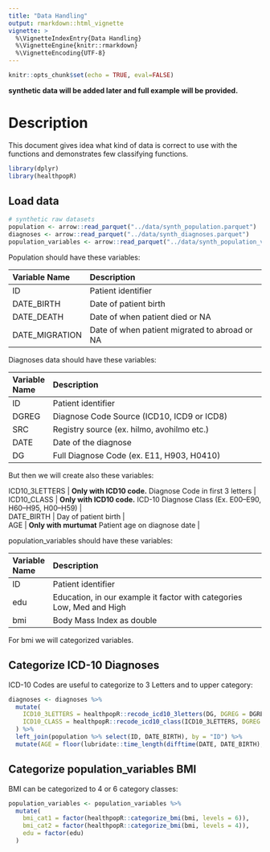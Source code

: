 ```yaml
---
title: "Data Handling"
output: rmarkdown::html_vignette
vignette: >
  %\VignetteIndexEntry{Data Handling}
  %\VignetteEngine{knitr::rmarkdown}
  %\VignetteEncoding{UTF-8}
---
```


```r
knitr::opts_chunk$set(echo = TRUE, eval=FALSE)
```


**synthetic data will be added later and full example will be provided. **

# Description

This document gives idea what kind of data is correct to use with the functions and demonstrates few classifying functions.


```r
library(dplyr)
library(healthpopR)
```


## Load data

```r
# synthetic raw datasets
population <- arrow::read_parquet("../data/synth_population.parquet")
diagnoses <- arrow::read_parquet("../data/synth_diagnoses.parquet")
population_variables <- arrow::read_parquet("../data/synth_population_variables.parquet")
```


Population should have these variables:

| Variable Name | Description |
| :------------ | :--------------------------------------------------------------------- |
| ID | Patient identifier |
| DATE_BIRTH | Date of patient birth |
| DATE_DEATH | Date of when patient died or NA |
| DATE_MIGRATION | Date of when patient migrated to abroad or NA  |


Diagnoses data should have these variables:

| Variable Name | Description |
| :------------ | :--------------------------------------------------------------------- |
| ID | Patient identifier |
| DGREG | Diagnose Code Source (ICD10, ICD9 or ICD8) |
| SRC | Registry source (ex. hilmo, avohilmo etc.) |
| DATE | Date of the diagnose |
| DG | Full Diagnose Code (ex. E11, H903, H0410)|

But then we will create also these variables:

| ICD10_3LETTERS | **Only with ICD10 code.** Diagnose Code in first 3 letters |
| ICD10_CLASS | **Only with ICD10 code.** ICD-10 Diagnose Class (Ex. E00–E90, H60–H95, H00–H59) |
| DATE_BIRTH | Day of patient birth |
| AGE | **Only with murtumat** Patient age on diagnose date |


population_variables should have these variables:

| Variable Name | Description |
| :------------ | :--------------------------------------------------------------------- |
| ID | Patient identifier |
| edu | Education, in our example it factor with categories Low, Med and High |
| bmi | Body Mass Index as double |

For bmi we will categorized variables.


## Categorize ICD-10 Diagnoses

ICD-10 Codes are useful to categorize to 3 Letters and to upper category:

```r
diagnoses <- diagnoses %>% 
  mutate(
    ICD10_3LETTERS = healthpopR::recode_icd10_3letters(DG, DGREG = DGREG),
    ICD10_CLASS = healthpopR::recode_icd10_class(ICD10_3LETTERS, DGREG = DGREG)
  ) %>% 
  left_join(population %>% select(ID, DATE_BIRTH), by = "ID") %>% 
  mutate(AGE = floor(lubridate::time_length(difftime(DATE, DATE_BIRTH), "years")))
```



## Categorize population_variables BMI

BMI can be categorized to 4 or 6 category classes:

```r
population_variables <- population_variables %>% 
  mutate(
    bmi_cat1 = factor(healthpopR::categorize_bmi(bmi, levels = 6)),
    bmi_cat2 = factor(healthpopR::categorize_bmi(bmi, levels = 4)),
    edu = factor(edu)
  )

```

